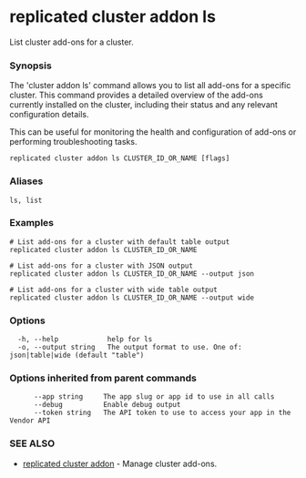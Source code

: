 # replicated cluster addon ls

List cluster add-ons for a cluster.

### Synopsis

The 'cluster addon ls' command allows you to list all add-ons for a specific cluster. This command provides a detailed overview of the add-ons currently installed on the cluster, including their status and any relevant configuration details.

This can be useful for monitoring the health and configuration of add-ons or performing troubleshooting tasks.

```
replicated cluster addon ls CLUSTER_ID_OR_NAME [flags]
```

### Aliases

```
ls, list
```

### Examples

```
# List add-ons for a cluster with default table output
replicated cluster addon ls CLUSTER_ID_OR_NAME

# List add-ons for a cluster with JSON output
replicated cluster addon ls CLUSTER_ID_OR_NAME --output json

# List add-ons for a cluster with wide table output
replicated cluster addon ls CLUSTER_ID_OR_NAME --output wide
```

### Options

```
  -h, --help            help for ls
  -o, --output string   The output format to use. One of: json|table|wide (default "table")
```

### Options inherited from parent commands

```
      --app string     The app slug or app id to use in all calls
      --debug          Enable debug output
      --token string   The API token to use to access your app in the Vendor API
```

### SEE ALSO

* [replicated cluster addon](replicated-cli-cluster-addon)	 - Manage cluster add-ons.

